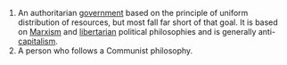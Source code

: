 #An authoritarian [[government]] based on the principle of uniform distribution of resources, but most fall far short of that goal.  It is based on [[Marxism]] and [[libertarian]] political philosophies and is generally anti-[[capitalism]].
#A person who follows a Communist philosophy.